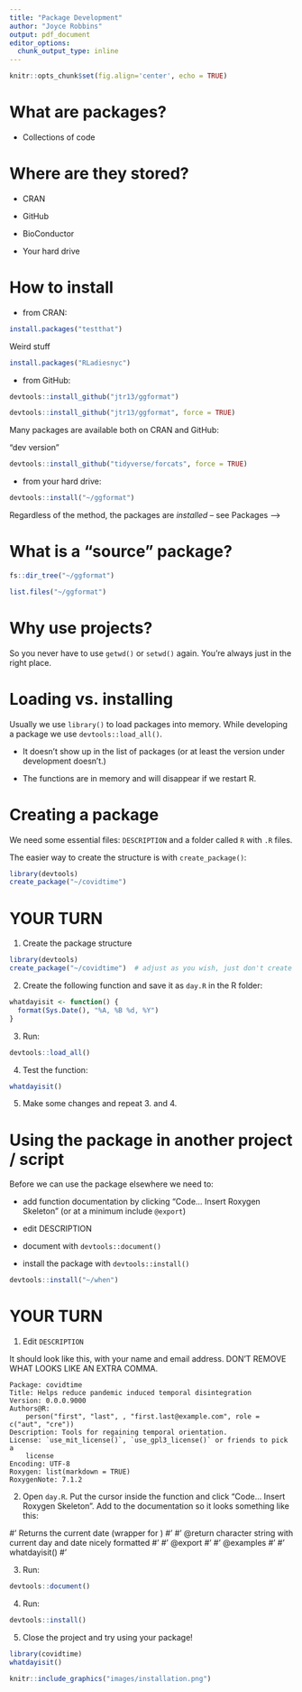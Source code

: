 ```yaml
---
title: "Package Development"
author: "Joyce Robbins"
output: pdf_document
editor_options: 
  chunk_output_type: inline
---
```


```r
knitr::opts_chunk$set(fig.align='center', echo = TRUE)
```

# What are packages?

-   Collections of code

# Where are they stored?

-   CRAN

-   GitHub

-   BioConductor

-   Your hard drive

# How to install

-   from CRAN:

```r
install.packages("testthat")
```

Weird stuff

```r
install.packages("RLadiesnyc")
```

-   from GitHub:

```r
devtools::install_github("jtr13/ggformat")
```

```r
devtools::install_github("jtr13/ggformat", force = TRUE)
```

Many packages are available both on CRAN and GitHub:

"dev version"

```r
devtools::install_github("tidyverse/forcats", force = TRUE)
```

-   from your hard drive:

```r
devtools::install("~/ggformat")
```

Regardless of the method, the packages are *installed* -- see Packages -->

# What is a "source" package?

```r
fs::dir_tree("~/ggformat")
```

```r
list.files("~/ggformat")
```

# Why use projects?

So you never have to use `getwd()` or `setwd()` again. You're always just in the right place.


# Loading vs. installing

Usually we use `library()` to load packages into memory. While developing a package we use `devtools::load_all()`.

- It doesn't show up in the list of packages (or at least the version under development doesn't.)

- The functions are in memory and will disappear if we restart R.


# Creating a package

We need some essential files: `DESCRIPTION` and a folder called `R` with `.R` files.

The easier way to create the structure is with `create_package()`:

```r
library(devtools)
create_package("~/covidtime")
```

# YOUR TURN

1. Create the package structure

```r
library(devtools)
create_package("~/covidtime")  # adjust as you wish, just don't create a package inside another project
```


2. Create the following function and save it as `day.R` in the R folder:

```r
whatdayisit <- function() {
  format(Sys.Date(), "%A, %B %d, %Y")
}
```

3. Run:

```r
devtools::load_all()
```

4. Test the function:

```r
whatdayisit()
```

5. Make some changes and repeat 3. and 4.


# Using the package in another project / script

Before we can use the package elsewhere we need to:

- add function documentation by clicking "Code... Insert Roxygen Skeleton" (or at a minimum include `@export`)

- edit DESCRIPTION

- document with `devtools::document()`

- install the package with `devtools::install()`

```r
devtools::install("~/when")
```


# YOUR TURN

1. Edit `DESCRIPTION`

It should look like this, with your name and email address. DON'T REMOVE WHAT LOOKS LIKE AN EXTRA COMMA.

```
Package: covidtime
Title: Helps reduce pandemic induced temporal disintegration
Version: 0.0.0.9000
Authors@R: 
    person("first", "last", , "first.last@example.com", role = c("aut", "cre"))
Description: Tools for regaining temporal orientation.
License: `use_mit_license()`, `use_gpl3_license()` or friends to pick a
    license
Encoding: UTF-8
Roxygen: list(markdown = TRUE)
RoxygenNote: 7.1.2
```

2. Open `day.R`. Put the cursor inside the function and click "Code... Insert Roxygen Skeleton". Add to the documentation so it looks something like this:

#' Returns the current date (wrapper for \code{Sys.Date()})
#'
#' @return character string with current day and date nicely formatted
#'
#' @export
#'
#' @examples
#'
#' whatdayisit()
#'

3. Run:

```r
devtools::document()
```

4. Run:

```r
devtools::install()
```

5. Close the project and try using your package!

```r
library(covidtime)
whatdayisit()
```



```r
knitr::include_graphics("images/installation.png")
```
